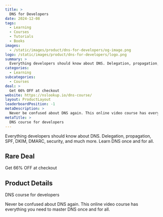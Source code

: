 ```yaml
---
title: >
  DNS for Developers
date: 2024-12-08
tags:
  - Learning
  - Courses
  - Tutorials
  - Books
images:
  - /static/images/product/dns-for-developers/og-image.png
logo: /static/images/product/dns-for-developers/logo.png
summary: >
  Everything developers should know about DNS. Delegation, propagation, SPF, DKIM, DMARC, security, and much more. Learn DNS once and for all.
categories:
  - Learning
subcategories:
  - Courses
deal: >
  Get 66% OFF at checkout
website: https://nslookup.io/dns-course/
layout: ProductLayout
leaderboardPosition: -1
metaDescription: >
  Never be confused about DNS again. This online video course has everything you need to master DNS once and for all.
metaTitle: >
  DNS course for developers
---
```

Everything developers should know about DNS. Delegation, propagation, SPF, DKIM, DMARC, security, and much more. Learn DNS once and for all.

## Rare Deal

Get 66% OFF at checkout

## Product Details

DNS course for developers

Never be confused about DNS again. This online video course has everything you need to master DNS once and for all.
